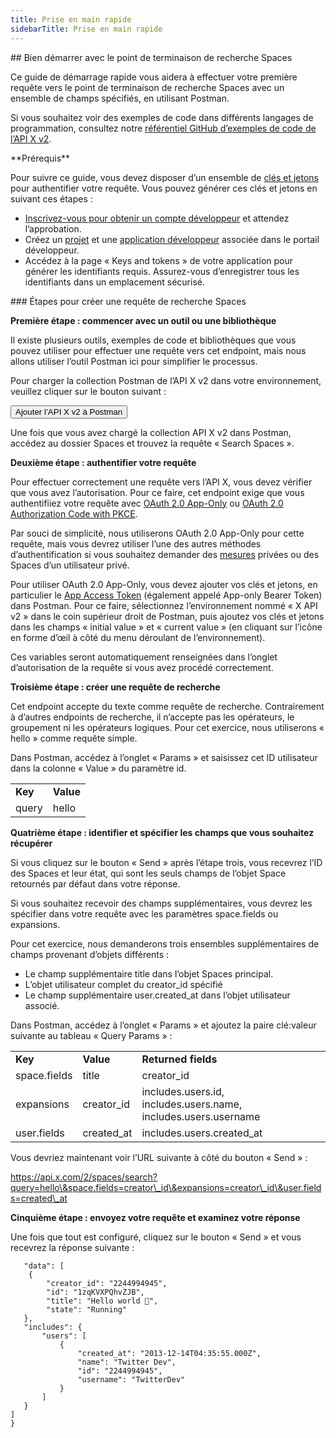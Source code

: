 ```yaml
---
title: Prise en main rapide
sidebarTitle: Prise en main rapide
---
```



<div id="getting-started-with-the-search-spaces-endpoint">
  ## Bien démarrer avec le point de terminaison de recherche Spaces
</div>

Ce guide de démarrage rapide vous aidera à effectuer votre première requête vers le point de terminaison de recherche Spaces avec un ensemble de champs spécifiés, en utilisant Postman.

Si vous souhaitez voir des exemples de code dans différents langages de programmation, consultez notre [référentiel GitHub d’exemples de code de l’API X v2](https://github.com/xdevplatform/Twitter-API-v2-sample-code).

<Note>
  **Prérequis**

  Pour suivre ce guide, vous devez disposer d’un ensemble de [clés et jetons](/fr/resources/fundamentals/authentication) pour authentifier votre requête. Vous pouvez générer ces clés et jetons en suivant ces étapes :

  - [Inscrivez-vous pour obtenir un compte développeur](https://developer.x.com/en/apply-for-access) et attendez l’approbation.
  - Créez un [projet](/fr/resources/fundamentals/projects) et une [application développeur](/fr/resources/fundamentals/developer-apps) associée dans le portail développeur.
  - Accédez à la page « Keys and tokens » de votre application pour générer les identifiants requis. Assurez-vous d’enregistrer tous les identifiants dans un emplacement sécurisé.
</Note>

<div id="steps-to-build-a-search-spaces-request">
  ### Étapes pour créer une requête de recherche Spaces
</div>

**Première étape : commencer avec un outil ou une bibliothèque**

Il existe plusieurs outils, exemples de code et bibliothèques que vous pouvez utiliser pour effectuer une requête vers cet endpoint, mais nous allons utiliser l’outil Postman ici pour simplifier le processus.

Pour charger la collection Postman de l’API X v2 dans votre environnement, veuillez cliquer sur le bouton suivant :

<Button href="https://app.getpostman.com/run-collection/9956214-784efcda-ed4c-4491-a4c0-a26470a67400">
  Ajouter l’API X v2 à Postman
</Button>

Une fois que vous avez chargé la collection API X v2 dans Postman, accédez au dossier Spaces et trouvez la requête « Search Spaces ».
 

**Deuxième étape : authentifier votre requête**

Pour effectuer correctement une requête vers l’API X, vous devez vérifier que vous avez l’autorisation. Pour ce faire, cet endpoint exige que vous authentifiiez votre requête avec [OAuth 2.0 App-Only](/fr/resources/fundamentals/authentication#bearer-token-also-known-as-app-only) ou [OAuth 2.0 Authorization Code with PKCE](/fr/resources/fundamentals/authentication#oauth-2-0-authorization-code-flow-with-pkce-2).

Par souci de simplicité, nous utiliserons OAuth 2.0 App-Only pour cette requête, mais vous devrez utiliser l’une des autres méthodes d’authentification si vous souhaitez demander des [mesures](/fr/x-api/fundamentals/metrics) privées ou des Spaces d’un utilisateur privé.

Pour utiliser OAuth 2.0 App-Only, vous devez ajouter vos clés et jetons, en particulier le [App Access Token](/fr/resources/fundamentals/authentication#bearer-token-also-known-as-app-only) (également appelé App-only Bearer Token) dans Postman. Pour ce faire, sélectionnez l’environnement nommé « X API v2 » dans le coin supérieur droit de Postman, puis ajoutez vos clés et jetons dans les champs « initial value » et « current value » (en cliquant sur l’icône en forme d’œil à côté du menu déroulant de l’environnement).

Ces variables seront automatiquement renseignées dans l’onglet d’autorisation de la requête si vous avez procédé correctement.
 

**Troisième étape : créer une requête de recherche**

Cet endpoint accepte du texte comme requête de recherche. Contrairement à d’autres endpoints de recherche, il n’accepte pas les opérateurs, le groupement ni les opérateurs logiques. Pour cet exercice, nous utiliserons « hello » comme requête simple.

Dans Postman, accédez à l’onglet « Params » et saisissez cet ID utilisateur dans la colonne « Value » du paramètre id.

|     |     |
| :--- | :--- |
| **Key** | **Value** |
| query | hello |

**Quatrième étape : identifier et spécifier les champs que vous souhaitez récupérer**

Si vous cliquez sur le bouton « Send » après l’étape trois, vous recevrez l’ID des Spaces et leur état, qui sont les seuls champs de l’objet Space retournés par défaut dans votre réponse.

Si vous souhaitez recevoir des champs supplémentaires, vous devrez les spécifier dans votre requête avec les paramètres space.fields ou expansions.

Pour cet exercice, nous demanderons trois ensembles supplémentaires de champs provenant d’objets différents :

- Le champ supplémentaire title dans l’objet Spaces principal.
- L’objet utilisateur complet du creator\_id spécifié
- Le champ supplémentaire user.created\_at dans l’objet utilisateur associé.

Dans Postman, accédez à l’onglet « Params » et ajoutez la paire clé:valeur suivante au tableau « Query Params » :

|     |     |     |
| :--- | :--- | :--- |
| **Key** | **Value** | **Returned fields** |
| space.fields | title | creator\_id |
| expansions | creator\_id | includes.users.id, includes.users.name, includes.users.username |
| user.fields | created\_at | includes.users.created\_at |

Vous devriez maintenant voir l’URL suivante à côté du bouton « Send » :

https://api.x.com/2/spaces/search?query=hello\&space.fields=creator\_id\&expansions=creator\_id\&user.fields=created\_at

**Cinquième étape : envoyez votre requête et examinez votre réponse**

Une fois que tout est configuré, cliquez sur le bouton « Send » et vous recevrez la réponse suivante :

```{
   "data": [
    {
        "creator_id": "2244994945",
        "id": "1zqKVXPQhvZJB",
        "title": "Hello world 👋",
        "state": "Running"
   },
   "includes": {
       "users": [
           {
               "created_at": "2013-12-14T04:35:55.000Z",
               "name": "Twitter Dev",
               "id": "2244994945",
               "username": "TwitterDev"
           }
       ]
   }
]
}
```